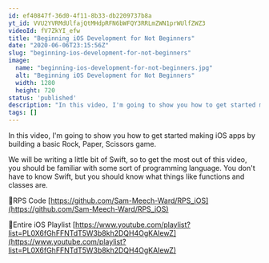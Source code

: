 ```yaml
---
id: ef40847f-36d0-4f11-8b33-db2209737b8a
yt_id: VVU2YVRMdUlfajQtMHdpRFN6bWFQY3RRLmZWN1prWUlfZWZ3
videoId: fV7ZkYI_efw
title: "Beginning iOS Development for Not Beginners"
date: "2020-06-06T23:15:56Z"
slug: "beginning-ios-development-for-not-beginners"
image: 
  name: "beginning-ios-development-for-not-beginners.jpg"
  alt: "Beginning iOS Development for Not Beginners"
  width: 1280
  height: 720
status: 'published'
description: "In this video, I'm going to show you how to get started making iOS apps by building a basic Rock, Paper, Scissors game."
tags: []
---
```


In this video, I'm going to show you how to get started making iOS apps by building a basic Rock, Paper, Scissors game.

We will be writing a little bit of Swift, so to get the most out of this video, you should be familiar with some sort of programming language. You don't have to know Swift, but you should know what things like functions and classes are. 

🔗RPS Code
[https://github.com/Sam-Meech-Ward/RPS_iOS](https://github.com/Sam-Meech-Ward/RPS_iOS)

🔗Entire iOS Playlist 
[https://www.youtube.com/playlist?list=PL0X6fGhFFNTdT5W3b8kh2DQH4OgKAIewZ](https://www.youtube.com/playlist?list=PL0X6fGhFFNTdT5W3b8kh2DQH4OgKAIewZ)


